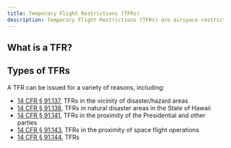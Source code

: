 ```yaml
---
title: Temporary Flight Restrictions (TFRs)
description: Temporary Flight Restrictions (TFRs) are airspace restrictions that are put in place to protect people and property on the ground or in the air.
---
```


## What is a TFR?

## Types of TFRs

A TFR can be issued for a variety of reasons, including:
- [14 CFR § 91.137](https://www.ecfr.gov/current/title-14/section-91.137), TFRs in the vicinity of disaster/hazard areas
- [14 CFR § 91.138](https://www.ecfr.gov/current/title-14/section-91.138), TFRs in natural disaster areas in the State of Hawaii
- [14 CFR § 91.141](https://www.ecfr.gov/current/title-14/section-91.141), TFRs in the proximity of the Presidential and other parties
- [14 CFR § 91.143](https://www.ecfr.gov/current/title-14/section-91.143), TFRs in the proximity of space flight operations
- [14 CFR § 91.144](https://www.ecfr.gov/current/title-14/section-91.144), TFRs 